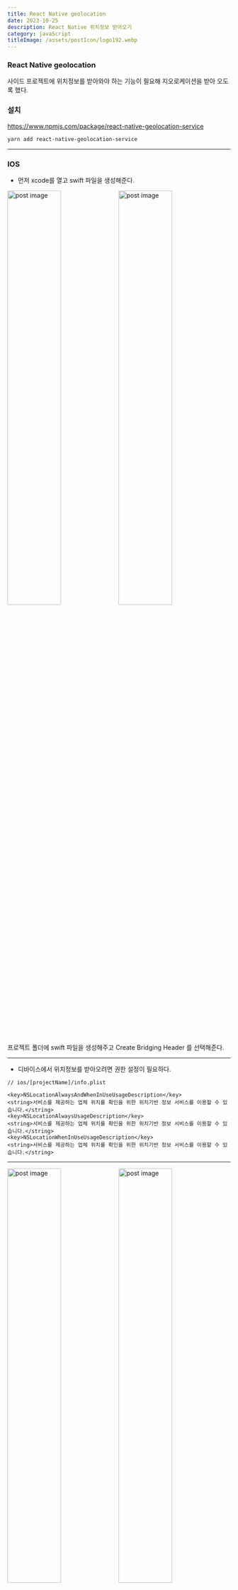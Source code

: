 ```yaml
---
title: React Native geolocation
date: 2023-10-25
description: React Native 위치정보 받아오기
category: javaScript
titleImage: /assets/postIcon/logo192.webp
---
```


### React Native geolocation

사이드 프로젝트에 위치정보를 받아와야 하는 기능이 필요해 지오로케이션을 받아 오도록 했다.

### 설치

https://www.npmjs.com/package/react-native-geolocation-service

```bash
yarn add react-native-geolocation-service
```

---

### IOS
- 먼저 xcode를 열고 swift 파일을 생성해준다.

<div style={{ display: "flex", gap: '10px' }}>
    <img src="/assets/blog/javaScript/rn-geolocation.png" width="49%" style={{ maxWidth: '40%'}} alt="post image"/>
    <img src="/assets/blog/javaScript/rn-geolocation-2.png" width="49%" style={{ maxWidth: '59%'}} alt="post image"/>
</div>

프로젝트 폴더에 swift 파일을 생성해주고 Create Bridging Header 를 선택해준다.

---

- 디바이스에서 위치정보를 받아오려면 권한 설정이 필요하다.

```
// ios/[projectName]/info.plist

<key>NSLocationAlwaysAndWhenInUseUsageDescription</key>
<string>서비스를 제공하는 업체 위치를 확인을 위한 위치기반 정보 서비스를 이용할 수 있습니다.</string>
<key>NSLocationAlwaysUsageDescription</key>
<string>서비스를 제공하는 업체 위치를 확인을 위한 위치기반 정보 서비스를 이용할 수 있습니다.</string>
<key>NSLocationWhenInUseUsageDescription</key>
<string>서비스를 제공하는 업체 위치를 확인을 위한 위치기반 정보 서비스를 이용할 수 있습니다.</string>
```

---

<div style={{ display: "flex", gap: '10px' }}>
    <img src="/assets/blog/javaScript/rn-geolocation-3.png" width="49%" style={{ maxWidth: '40%'}} alt="post image"/>
    <img src="/assets/blog/javaScript/rn-geolocation-4.png" width="49%" style={{ maxWidth: '59%'}} alt="post image"/>
</div>

- 백그라운드에서도 위치정보를 가져오려면 워크스페이스에서 위와 같이 Location updates에 체크해 설정한다.

---

### Android

- 안드로이드도 마찬가지로 권한 설정이 필요하다.

```xml
// android/app/src/main/AndroidManifest.xml

<uses-permission android:name="android.permission.ACCESS_COARSE_LOCATION" />
<uses-permission android:name="android.permission.ACCESS_FINE_LOCATION" />
```

---

### 사용법

```tsx
  useEffect(() => {
    if (Platform.OS === 'ios') {
      Geolocation.requestAuthorization('always');
    } else {
      PermissionsAndroid.requestMultiple([
        PermissionsAndroid.PERMISSIONS.ACCESS_COARSE_LOCATION,
        PermissionsAndroid.PERMISSIONS.ACCESS_FINE_LOCATION,
      ]);
    }
  }, []);
```

- requestAuthorization로 위치정보 권한을 요청합니다.

---

### 가장 많이 쓰이는 세가지 API

- getCurrentPosition(successCallback, ?errorCallback, ?options) - 최신 위치정보 호출 (한번)
- watchPosition(successCallback, ?errorCallback, ?options) - 지속적으로 호출
- clearWatch(watchId)

```tsx
import Geolocation from 'react-native-geolocation-service';

const MyApp = () => {
    const [location, setLocation] = useState<ILocation | undefined>(undefined);

    useEffect(() => {
        const _watchId = Geolocation.watchPosition(
          position => {
            const {latitude, longitude} = position.coords;
            setLocation({latitude, longitude});
          },
          error => {
            console.log(error);
          },
          {
            enableHighAccuracy: true,
            distanceFilter: 0,
            interval: 5000,
            fastestInterval: 2000,
          },
        );

        return () => {
          if (_watchId) {
            Geolocation.clearWatch(_watchId);
          }
        };
      }, []);

    return <></>;
}

```

다음 포스팅에서는 받아온 위치정보를 webview로 넘겨주는 방법에 대해 알아보자!


